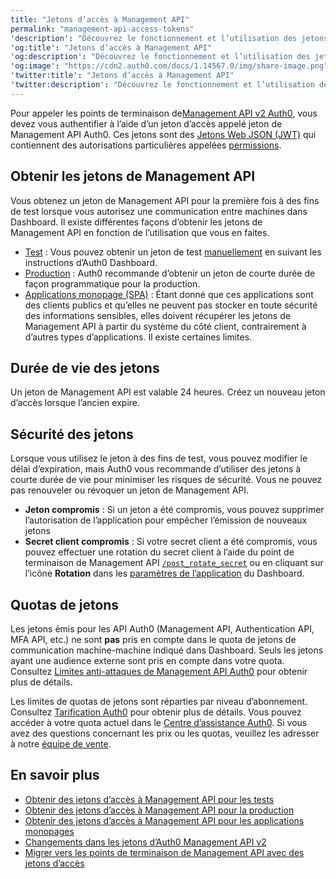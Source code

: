 ```yaml
---
title: "Jetons d’accès à Management API"
permalink: "management-api-access-tokens"
'description': "Découvrez le fonctionnement et l’utilisation des jetons d’accès à l’Auth0 Management API v2"
'og:title': "Jetons d’accès à Management API"
'og:description': "Découvrez le fonctionnement et l’utilisation des jetons d’accès à l’Auth0 Management API v2"
'og:image': "https://cdn2.auth0.com/docs/1.14567.0/img/share-image.png"
'twitter:title': "Jetons d’accès à Management API"
'twitter:description': "Découvrez le fonctionnement et l’utilisation des jetons d’accès à l’Auth0 Management API v2"
---
```


Pour appeler les points de terminaison de[Management API v2 Auth0](/docs/fr-ca/api/management/v2), vous devez vous authentifier à l’aide d’un jeton d’accès appelé jeton de Management API Auth0. Ces jetons sont des [Jetons Web JSON (JWT)](/docs/fr-ca/secure/tokens/json-web-tokens) qui contiennent des autorisations particulières appelées [permissions](/docs/fr-ca/get-started/apis/scopes/api-scopes).

## Obtenir les jetons de Management API

Vous obtenez un jeton de Management API pour la première fois à des fins de test lorsque vous autorisez une communication entre machines dans Dashboard. Il existe différentes façons d’obtenir les jetons de Management API en fonction de l’utilisation que vous en faites.

* [Test](/docs/fr-ca/secure/tokens/access-tokens/management-api-access-tokens/get-management-api-access-tokens-for-testing) : Vous pouvez obtenir un jeton de test [manuellement](https://manage.auth0.com/#/apis/management/explorer) en suivant les instructions d’Auth0 Dashboard.
* [Production](/docs/fr-ca/secure/tokens/access-tokens/management-api-access-tokens/get-management-api-access-tokens-for-production) : Auth0 recommande d’obtenir un jeton de courte durée de façon programmatique pour la production.
* [Applications monopage (SPA)](/docs/fr-ca/secure/tokens/access-tokens/management-api-access-tokens/get-management-api-tokens-for-single-page-applications) : Étant donné que ces applications sont des clients publics et qu’elles ne peuvent pas stocker en toute sécurité des informations sensibles, elles doivent récupérer les jetons de Management API à partir du système du côté client, contrairement à d’autres types d’applications. Il existe certaines limites.

## Durée de vie des jetons

Un jeton de Management API est valable 24 heures. Créez un nouveau jeton d’accès lorsque l’ancien expire.

## Sécurité des jetons

Lorsque vous utilisez le jeton à des fins de test, vous pouvez modifier le délai d’expiration, mais Auth0 vous recommande d’utiliser des jetons à courte durée de vie pour minimiser les risques de sécurité. Vous ne pouvez pas renouveler ou révoquer un jeton de Management API.

* **Jeton compromis** : Si un jeton a été compromis, vous pouvez supprimer l’autorisation de l’application pour empêcher l’émission de nouveaux jetons
* **Secret client compromis** : Si votre secret client a été compromis, vous pouvez effectuer une rotation du secret client à l’aide du point de terminaison de Management API [`/post_rotate_secret`](/docs/fr-ca/api/management/v2#!/Clients/post_rotate_secret) ou en cliquant sur l’icône **Rotation** dans les [paramètres de l’application](https://manage.auth0.com/#/applications/{yourClientId}/settings) du Dashboard.

## Quotas de jetons

Les jetons émis pour les API Auth0 (Management API, Authentication API, <Tooltip href="/docs/docs/fr-ca/glossary?term=multifactor-authentication" tip="Authentification multifacteur (MFA)
Processus d’authentification de l’utilisateur qui utilise un facteur en plus du nom d’utilisateur et du mot de passe, tel qu’un code par SMS." cta="Voir le glossaire">MFA</Tooltip> API, etc.) ne sont **pas** pris en compte dans le quota de jetons de communication machine-machine indiqué dans Dashboard. Seuls les jetons ayant une <Tooltip data-tooltip-id="react-containers-DefinitionTooltip-1" tip="">audience</Tooltip> externe sont pris en compte dans votre quota. Consultez [Limites anti-attaques de Management API Auth0](/docs/fr-ca/troubleshoot/customer-support/operational-policies/rate-limit-policy/management-api-endpoint-rate-limits) pour obtenir plus de détails.

Les limites de quotas de jetons sont réparties par niveau d’abonnement. Consultez [Tarification Auth0](https://auth0.com/pricing/) pour obtenir plus de détails. Vous pouvez accéder à votre quota actuel dans le [Centre d’assistance Auth0](https://support.auth0.com/reports/quota). Si vous avez des questions concernant les prix ou les quotas, veuillez les adresser à notre [équipe de vente](https://auth0.com/contact-us).

## En savoir plus

* [Obtenir des jetons d’accès à Management API pour les tests](/docs/fr-ca/secure/tokens/access-tokens/management-api-access-tokens/get-management-api-access-tokens-for-testing)
* [Obtenir des jetons d’accès à Management API pour la production](/docs/fr-ca/secure/tokens/access-tokens/management-api-access-tokens/get-management-api-access-tokens-for-production)
* [Obtenir des jetons d’accès à Management API pour les applications monopages](/docs/fr-ca/secure/tokens/access-tokens/management-api-access-tokens/get-management-api-tokens-for-single-page-applications)
* [Changements dans les jetons d’Auth0 Management API v2](/docs/fr-ca/secure/tokens/access-tokens/management-api-access-tokens/changes-in-auth0-management-apiv2-tokens)
* [Migrer vers les points de terminaison de Management API avec des jetons d’accès](/docs/fr-ca/troubleshoot/product-lifecycle/past-migrations/migrate-to-calling-api-with-access-tokens)